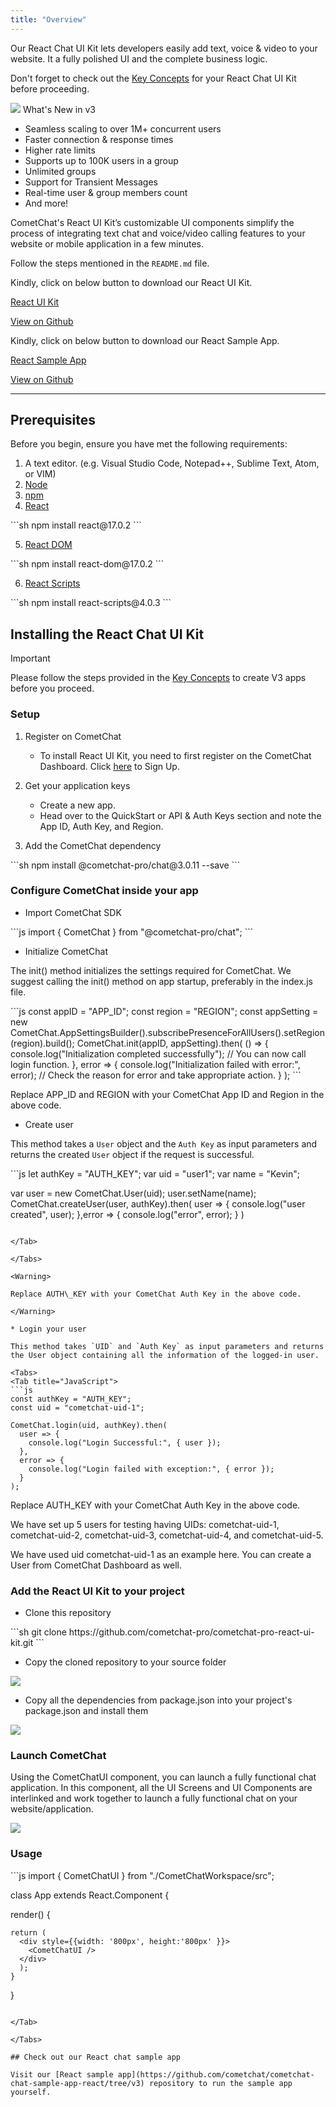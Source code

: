 ```yaml
---
title: "Overview"
---
```


Our React Chat UI Kit lets developers easily add text, voice & video to your website. It a fully polished UI and the complete business logic.

Don't forget to check out the [Key Concepts](/ui-kit/react/v3/key-concepts) for your React Chat UI Kit before proceeding.

<Frame>
  <img src="/images/0e955585-1623200296-a5319a2568392198711896c260286a7a.png" />
</Frame>

<Tip>
What's New in v3

* Seamless scaling to over 1M+ concurrent users
* Faster connection & response times
* Higher rate limits
* Supports up to 100K users in a group
* Unlimited groups
* Support for Transient Messages
* Real-time user & group members count
* And more!

</Tip>

CometChat's React UI Kit’s customizable UI components simplify the process of integrating text chat and voice/video calling features to your website or mobile application in a few minutes.

<CardGroup>
<Card title="I want to checkout React UI Kit">

Follow the steps mentioned in the `README.md` file.

Kindly, click on below button to download our React UI Kit.

[React UI Kit](https://github.com/cometchat-pro/cometchat-pro-react-ui-kit/archive/master.zip)

[View on Github](https://github.com/cometchat/cometchat-chat-uikit-react/tree/v3)

</Card>

<Card title="I want to explore the sample app">

Kindly, click on below button to download our React Sample App.

[React Sample App](https://github.com/cometchat-pro/javascript-react-chat-app/archive/master.zip)

[View on Github](https://github.com/cometchat/cometchat-chat-sample-app-react/tree/v3)

</Card>
</CardGroup>

***

## Prerequisites

Before you begin, ensure you have met the following requirements:

1. A text editor. (e.g. Visual Studio Code, Notepad++, Sublime Text, Atom, or VIM)
2. [Node](https://nodejs.org/en/)
3. [npm](https://www.npmjs.com/get-npm)
4. [React](https://reactjs.org/)

<Tabs>
<Tab title="CLI">
```sh
npm install react@17.0.2
```

</Tab>

</Tabs>

5. [React DOM](https://reactjs.org/docs/react-dom.html)

<Tabs>
<Tab title="CLI">
```sh
npm install react-dom@17.0.2
```

</Tab>

</Tabs>

6. [React Scripts](https://www.npmjs.com/package/react-scripts)

<Tabs>
<Tab title="CLI">
```sh
npm install react-scripts@4.0.3
```

</Tab>

</Tabs>

## Installing the React Chat UI Kit

<Warning>
Important

Please follow the steps provided in the [Key Concepts](/ui-kit/react/v3/key-concepts) to create V3 apps before you proceed.

</Warning>

### Setup

1. Register on CometChat

   * To install React UI Kit, you need to first register on the CometChat Dashboard. Click [here](https://app.cometchat.com) to Sign Up.

2. Get your application keys

   * Create a new app.
   * Head over to the QuickStart or API & Auth Keys section and note the App ID, Auth Key, and Region.

3. Add the CometChat dependency

<Tabs>
<Tab title="CLI">
```sh
npm install @cometchat-pro/chat@3.0.11 --save
```

</Tab>

</Tabs>

### Configure CometChat inside your app

* Import CometChat SDK

<Tabs>
<Tab title="JavaScript">
```js
import { CometChat } from "@cometchat-pro/chat";
```

</Tab>

</Tabs>

* Initialize CometChat

The init() method initializes the settings required for CometChat. We suggest calling the init() method on app startup, preferably in the index.js file.

<Tabs>
<Tab title="JavaScript">
```js
const appID = "APP_ID";
const region = "REGION";
const appSetting = new CometChat.AppSettingsBuilder().subscribePresenceForAllUsers().setRegion(region).build();
CometChat.init(appID, appSetting).then(
  () => {
    console.log("Initialization completed successfully");
    // You can now call login function.
  },
  error => {
    console.log("Initialization failed with error:", error);
    // Check the reason for error and take appropriate action.
  }
);
```

</Tab>

</Tabs>

<Warning>

Replace APP\_ID and REGION with your CometChat App ID and Region in the above code.

</Warning>

* Create user

This method takes a `User` object and the `Auth Key` as input parameters and returns the created `User` object if the request is successful.

<Tabs>
<Tab title="JavaScript">
```js
let authKey = "AUTH_KEY";
var uid = "user1";
var name = "Kevin";

var user = new CometChat.User(uid);
user.setName(name);
CometChat.createUser(user, authKey).then(
    user => {
        console.log("user created", user);
    },error => {
        console.log("error", error);
    }
)
```

</Tab>

</Tabs>

<Warning>

Replace AUTH\_KEY with your CometChat Auth Key in the above code.

</Warning>

* Login your user

This method takes `UID` and `Auth Key` as input parameters and returns the User object containing all the information of the logged-in user.

<Tabs>
<Tab title="JavaScript">
```js
const authKey = "AUTH_KEY";
const uid = "cometchat-uid-1";

CometChat.login(uid, authKey).then(
  user => {
    console.log("Login Successful:", { user });
  },
  error => {
    console.log("Login failed with exception:", { error });
  }
);
```

</Tab>

</Tabs>

<Warning>

Replace AUTH\_KEY with your CometChat Auth Key in the above code.

</Warning>

<Note>

We have set up 5 users for testing having UIDs: cometchat-uid-1, cometchat-uid-2, cometchat-uid-3, cometchat-uid-4, and cometchat-uid-5.

We have used uid cometchat-uid-1 as an example here. You can create a User from CometChat Dashboard as well.

</Note>

### Add the React UI Kit to your project

* Clone this repository

<Tabs>
<Tab title="CLI">
```sh
git clone https://github.com/cometchat-pro/cometchat-pro-react-ui-kit.git
```

</Tab>

</Tabs>

* Copy the cloned repository to your source folder

<Frame>
  <img src="/images/fab909d0-5p1s5fydgt07yucxkvc52f3eb71ggc3b2fxpxbxrtqjwlu6ucprecaafptqsubcv-94951ebb3d447224908dac25b847a778.png" />
</Frame>

* Copy all the dependencies from package.json into your project's package.json and install them

<Frame>
  <img src="/images/97cd783d-n4xhanpy3xmvh13e5qh2hk84kojuiotug2silsban3mju3g9rezxm3m3cr8jvn22-1cb20c52b175591aadfd077bb97f6034.png" />
</Frame>

### Launch CometChat

Using the CometChatUI component, you can launch a fully functional chat application. In this component, all the UI Screens and UI Components are interlinked and work together to launch a fully functional chat on your website/application.

<Frame>
  <img src="/images/4574e56a-1623200307-fcc7e751c1f740c4a693bfdb14354be8.gif" />
</Frame>

### Usage

<Tabs>
<Tab title="React">
```js
import { CometChatUI } from "./CometChatWorkspace/src";

class App extends React.Component {

  render() {

    return (
      <div style={{width: '800px', height:'800px' }}>
      	<CometChatUI />
      </div>
	  );
	}
}
```

</Tab>

</Tabs>

## Check out our React chat sample app

Visit our [React sample app](https://github.com/cometchat/cometchat-chat-sample-app-react/tree/v3) repository to run the sample app yourself.
